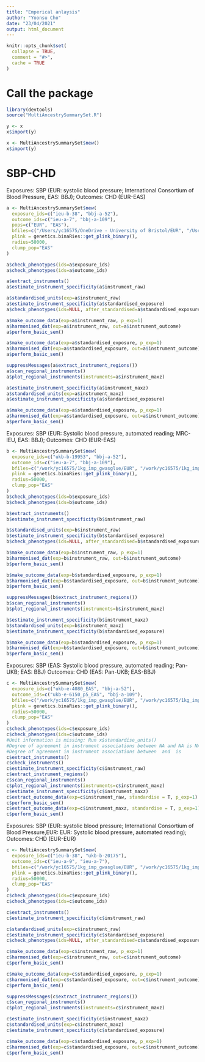 ```yaml
---
title: "Emperical anlaysis"
author: "Yoonsu Cho"
date: "23/04/2021"
output: html_document
---
```


```r
knitr::opts_chunk$set(
  collapse = TRUE,
  comment = "#>",
  cache = TRUE
)
```

# Call the package
```r
library(devtools)
source("MultiAncestrySummarySet.R")
```

```r
y <- x
x$import(y)

x <- MultiAncestrySummarySet$new()
x$import(y)

```

# SBP-CHD
Exposures: SBP (EUR: systolic blood pressure; International Consortium of Blood Pressure, EAS: BBJ); 
Outcomes: CHD (EUR-EAS)
```r
a <- MultiAncestrySummarySet$new(
  exposure_ids=c("ieu-b-38", "bbj-a-52"), 
  outcome_ids=c("ieu-a-7", "bbj-a-109"), 
  pops=c("EUR", "EAS"),
  bfiles=c("/Users/yc16575/OneDrive - University of Bristol/EUR", "/Users/yc16575/OneDrive - University of Bristol/EAS"), 		
  plink = genetics.binaRies::get_plink_binary(), 		
  radius=50000, 
  clump_pop="EAS"
)

a$check_phenotypes(ids=a$exposure_ids)
a$check_phenotypes(ids=a$outcome_ids)

a$extract_instruments()
a$estimate_instrument_specificity(a$instrument_raw)

a$standardised_units(exp=a$instrument_raw)
a$estimate_instrument_specificity(a$standardised_exposure)
a$check_phenotypes(ids=NULL, after_standardised=a$standardised_exposure)

a$make_outcome_data(exp=a$instrument_raw, p_exp=1)
a$harmonised_dat(exp=a$instrument_raw, out=a$instrument_outcome)
a$perform_basic_sem()

a$make_outcome_data(exp=a$standardised_exposure, p_exp=1)
a$harmonised_dat(exp=a$standardised_exposure, out=a$instrument_outcome)
a$perform_basic_sem()

suppressMessages(a$extract_instrument_regions())
a$scan_regional_instruments()
a$plot_regional_instruments(instruments=a$instrument_maxz)

a$estimate_instrument_specificity(a$instrument_maxz)
a$standardised_units(exp=a$instrument_maxz)
a$estimate_instrument_specificity(a$standardised_exposure)

a$make_outcome_data(exp=a$standardised_exposure, p_exp=1)
a$harmonised_dat(exp=a$standardised_exposure, out=a$instrument_outcome)
a$perform_basic_sem()


```


Exposures: SBP (EUR: Systolic blood pressure, automated reading; MRC-IEU, EAS: BBJ); 
Outcomes: CHD (EUR-EAS)
```r
b <- MultiAncestrySummarySet$new(
  exposure_ids=c("ukb-b-19953", "bbj-a-52"), 
  outcome_ids=c("ieu-a-7", "bbj-a-109"), 
  bfiles=c("/work/yc16575/1kg_imp_gwasglue/EUR", "/work/yc16575/1kg_imp_gwasglue/EAS"), 
  plink = genetics.binaRies::get_plink_binary(), 
  radius=50000, 
  clump_pop="EAS"
)
b$check_phenotypes(ids=b$exposure_ids)
b$check_phenotypes(ids=b$outcome_ids)

b$extract_instruments()
b$estimate_instrument_specificity(b$instrument_raw)

b$standardised_units(exp=b$instrument_raw)
b$estimate_instrument_specificity(b$standardised_exposure)
b$check_phenotypes(ids=NULL, after_standardised=b$standardised_exposure)

b$make_outcome_data(exp=b$instrument_raw, p_exp=1)
b$harmonised_dat(exp=b$instrument_raw, out=b$instrument_outcome)
b$perform_basic_sem()

b$make_outcome_data(exp=b$standardised_exposure, p_exp=1)
b$harmonised_dat(exp=b$standardised_exposure, out=b$instrument_outcome)
b$perform_basic_sem()

suppressMessages(b$extract_instrument_regions())
b$scan_regional_instruments()
b$plot_regional_instruments(instruments=b$instrument_maxz)

b$estimate_instrument_specificity(b$instrument_maxz)
b$standardised_units(exp=b$instrument_maxz)
b$estimate_instrument_specificity(b$standardised_exposure)

b$make_outcome_data(exp=b$standardised_exposure, p_exp=1)
b$harmonised_dat(exp=b$standardised_exposure, out=b$instrument_outcome)
b$perform_basic_sem()
```


Exposures: SBP (EAS: Systolic blood pressure, automated reading; Pan-UKB; EAS: BBJ)
Outcomes: CHD (EAS: Pan-UKB; EAS-BBJ)
```r
c <- MultiAncestrySummarySet$new(
  exposure_ids=c("ukb-e-4080_EAS", "bbj-a-52"), 
  outcome_ids=c("ukb-e-6150_p5_EAS", "bbj-a-109"), 
  bfiles=c("/work/yc16575/1kg_imp_gwasglue/EUR", "/work/yc16575/1kg_imp_gwasglue/EAS"), 
  plink = genetics.binaRies::get_plink_binary(), 
  radius=50000, 
  clump_pop="EAS"
)
c$check_phenotypes(ids=c$exposure_ids)
c$check_phenotypes(ids=c$outcome_ids)
#Unit information is missing: Run x$standardise_units()
#Degree of agreement in instrument associations between NA and NA is NA
#Degree of agreement in instrument associations between  and  is 
c$extract_instruments()
c$check_instruments()
c$estimate_instrument_specificity(c$instrument_raw)
c$extract_instrument_regions()
c$scan_regional_instruments()
c$plot_regional_instruments(instruments=c$instrument_maxz)
c$estimate_instrument_specificity(c$instrument_maxz)
c$extract_outcome_data(exp=c$instrument_raw, standardise = T, p_exp=1)
c$perform_basic_sem()
c$extract_outcome_data(exp=c$instrument_maxz, standardise = T, p_exp=1)
c$perform_basic_sem()

```


Exposures: SBP (EUR: systolic blood pressure; International Consortium of Blood Pressure,EUR: EUR: Systolic blood pressure, automated reading); 
Outcomes: CHD (EUR-EUR)
```r
c <- MultiAncestrySummarySet$new(
  exposure_ids=c("ieu-b-38", "ukb-b-20175"), 
  outcome_ids=c("ieu-a-9", "ieu-a-7"), 
  bfiles=c("/work/yc16575/1kg_imp_gwasglue/EUR", "/work/yc16575/1kg_imp_gwasglue/EAS"), 
  plink = genetics.binaRies::get_plink_binary(), 
  radius=50000, 
  clump_pop="EAS"
)
c$check_phenotypes(ids=c$exposure_ids)
c$check_phenotypes(ids=c$outcome_ids)

c$extract_instruments()
c$estimate_instrument_specificity(c$instrument_raw)

c$standardised_units(exp=c$instrument_raw)
c$estimate_instrument_specificity(c$standardised_exposure)
c$check_phenotypes(ids=NULL, after_standardised=c$standardised_exposure)

c$make_outcome_data(exp=c$instrument_raw, p_exp=1)
c$harmonised_dat(exp=c$instrument_raw, out=c$instrument_outcome)
c$perform_basic_sem()

c$make_outcome_data(exp=c$standardised_exposure, p_exp=1)
c$harmonised_dat(exp=c$standardised_exposure, out=c$instrument_outcome)
c$perform_basic_sem()

suppressMessages(c$extract_instrument_regions())
c$scan_regional_instruments()
c$plot_regional_instruments(instruments=c$instrument_maxz)

c$estimate_instrument_specificity(c$instrument_maxz)
c$standardised_units(exp=c$instrument_maxz)
c$estimate_instrument_specificity(c$standardised_exposure)

c$make_outcome_data(exp=c$standardised_exposure, p_exp=1)
c$harmonised_dat(exp=c$standardised_exposure, out=c$instrument_outcome)
c$perform_basic_sem()
```
